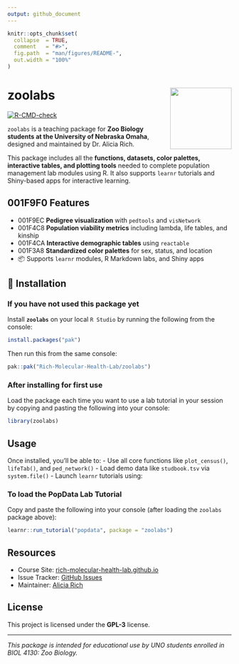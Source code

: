 ```yaml
---
output: github_document
---
```


<!-- README.md is generated from README.Rmd. Please edit that file -->

```r
knitr::opts_chunk$set(
  collapse  = TRUE,
  comment   = "#>",
  fig.path  = "man/figures/README-",
  out.width = "100%"
)
```

# zoolabs <img src="man/figures/logo_richlab.png" align="right" height="138"/>

<!-- badges: start -->
[![R-CMD-check](https://github.com/aliciamrich/zoolabs/actions/workflows/R-CMD-check.yaml/badge.svg)](https://github.com/aliciamrich/zoolabs/actions/workflows/R-CMD-check.yaml)
<!-- badges: end -->

`zoolabs` is a teaching package for **Zoo Biology students at the University of Nebraska Omaha**, designed and maintained by Dr. Alicia Rich.

This package includes all the **functions, datasets, color palettes, interactive tables, and plotting tools** needed to complete population management lab modules using R. It also supports `learnr` tutorials and Shiny-based apps for interactive learning.

## \U0001F9F0 Features

- \U0001F9EC **Pedigree visualization** with `pedtools` and `visNetwork`
- \U0001F4C8 **Population viability metrics** including lambda, life tables, and kinship
- \U0001F4CA **Interactive demographic tables** using `reactable`
- \U0001F3A8 **Standardized color palettes** for sex, status, and location
- 📦 Supports `learnr` modules, R Markdown labs, and Shiny apps

## 🚀 Installation {.tabset}

### If you have not used this package yet

Install **`zoolabs`** on your local `R Studio` by running the following from the console:

```r
install.packages("pak")
```

Then run this from the same console:

```r
pak::pak("Rich-Molecular-Health-Lab/zoolabs")
```

### After installing for first use

Load the package each time you want to use a lab tutorial in your session by copying and pasting the following into your console:

```r
library(zoolabs)
```

## Usage

Once installed, you’ll be able to:
- Use all core functions like `plot_census()`, `lifeTab()`, and `ped_network()`
- Load demo data like `studbook.tsv` via `system.file()`
- Launch `learnr` tutorials using:

### To load the PopData Lab Tutorial

Copy and paste the following into your console (after loading the `zoolabs` package above):

```r
learnr::run_tutorial("popdata", package = "zoolabs")
```

## Resources

- Course Site: [rich-molecular-health-lab.github.io](https://github.com/Rich-Molecular-Health-Lab/rich-courses)
- Issue Tracker: [GitHub Issues](https://github.com/Rich-Molecular-Health-Lab/zoolabs/issues)
- Maintainer: [Alicia Rich](mailto:aliciarich@unomaha.edu)

## License

This project is licensed under the **GPL-3** license.

---

_This package is intended for educational use by UNO students enrolled in BIOL 4130: Zoo Biology._
